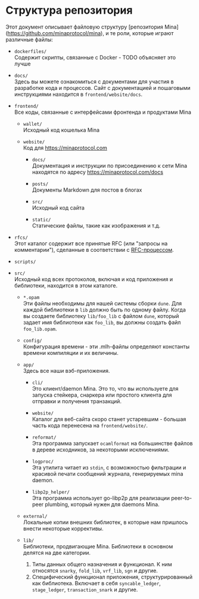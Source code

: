 
# Структура репозитория

Этот документ описывает файловую структуру [репозитория Mina] (https://github.com/minaprotocol/mina), и те роли, которые играют различные файлы:

- `dockerfiles/`  
   Содержит скрипты, связанные с Docker - TODO  объясняет это лучше

- `docs/`  
   Здесь вы можете ознакомиться с документами для участия в разработке кода и процессов. Сайт с документацией и пошаговыми инструкциями находится в `frontend/website/docs`.

- `frontend/`  
   Все коды, связанные с интерфейсами фронтенда и продуктами Mina

  - `wallet/`  
     Исходный код кошелька Mina

  - `website/`  
     Код для https://minaprotocol.com

    - `docs/`  
       Документация и инструкции по присоединению к сети Mina находятся по адресу https://minaprotocol.com/docs

    - `posts/`  
       Документы Markdown для постов в блогах

    - `src/`  
       Исходный код сайта

    - `static/`  
       Статические файлы, такие как изображения и т.д.

- `rfcs/`  
   Этот каталог содержит все принятые RFC (или "запросы на комментарии"), сделанные в соответствии с [RFC-процессом](https://github.com/MinaProtocol/mina/blob/master/CONTRIBUTING.md#rfcs).

- `scripts/`

- `src/`  
   Исходный код всех протоколов, включая и код приложения и библиотеки, находится в этом каталоге.

  - `*.opam`  
     Эти файлы необходимы для нашей системы сборки `dune`. Для каждой библиотеки в `lib` должно быть по одному файлу. 
     Когда вы создаете библиотеку `lib/foo_lib` с файлом `dune`, который задает имя библиотеки как `foo_lib`, вы должны создать файл `foo_lib.opam`.

  - `config/`  
     Конфигурация времени - эти .mlh-файлы определяют константы времени компиляции и их величины.

  - `app/`  
     Здесь все наши вэб-приложения.

    - `cli/`  
       Это клиент/daemon Mina. Это то, что вы используете для запуска стейкера, снаркера или простого клиента для отправки и получения транзакций.

    - `website/`  
       Каталог для веб-сайта скоро станет устаревшим - большая часть кода перенесена на `frontend/website/`. 

    - `reformat/`  
       Эта программа запускает `ocamlformat` на большинстве файлов в дереве исходников, за некоторыми исключениями.

    - `logproc/`  
       Эта утилита читает из `stdin`, с возможностью фильтрации и красивой печати сообщений журнала, генерируемых mina daemon.

    - `libp2p_helper/`  
       Эта программа использует go-libp2p для реализации peer-to-peer plumbing, который нужен для daemons Mina.

  - `external/`  
     Локальные копии внешних библиотек, в которые нам пришлось внести некоторые коррективы.

  - `lib/`  
     Библиотеки, продвигающие Mina.
    Библиотеки в основном делятся на две категории.
    1. Типы данных общего назначения и функционал. К ним относятся `snarky`, `fold_lib`, `vrf_lib`, `sgn` и другие.
    2. Специфический функционал приложения, структурированный как библиотека. Включает в себя `syncable_ledger`, `stage_ledger`, `transaction_snark` и другие.
